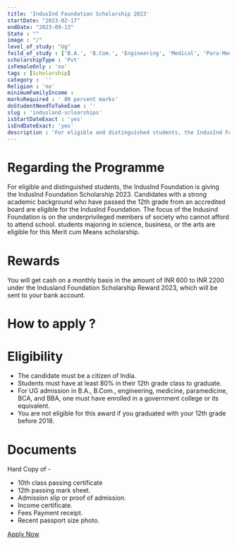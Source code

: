```yaml
---
title: 'IndusInd Foundation Scholarship 2023'
startDate: "2023-02-17"
endDate: "2023-09-13"
State : ""
image : "/"
level_of_study: "Ug"
feild_of_study : ['B.A.', 'B.Com.', 'Engineering', 'Medical', 'Para-Medical', 'BCA', 'BBA']
scholarshipType : 'Pvt'
isFemaleOnly : 'no'
tags : [Scholarship]
category :  ''
Religion : 'no'
minimumFamilyIncome :
marksRequired : ' 80 percent marks'
doStudentNeedToTakeExam : ''
slug : 'indusland-scloarships'
isStartDateExact : 'yes'
isEndDateExact: 'yes'
description : 'For eligible and distinguished students, the IndusInd Foundation is giving the IndusInd Foundation Scholarship 2023.'
---
```


# Regarding the Programme
For eligible and distinguished students, the IndusInd Foundation is giving the IndusInd Foundation Scholarship 2023. 
Candidates with a strong academic background who have passed the 12th grade from an accredited board are eligible for the IndusInd Foundation. 
The focus of the Indusind Foundation is on the underprivileged members of society who cannot afford to attend school. 
students majoring in science, business, or the arts are eligible for this Merit cum Means scholarship.


# Rewards
You will get cash on a monthly basis in the amount of INR 600 to INR 2200 under the Indusland Foundation Scholarship Reward 2023,
which will be sent to your bank account.


# How to apply ?



# Eligibility
 - The candidate must be a citizen of India.
 - Students must have at least 80% in their 12th grade class to graduate.
 - For UG admission in B.A., B.Com., engineering, medicine, paramedicine, BCA, and BBA, one must have enrolled in a government college or its equivalent.
 - You are not eligible for this award if you graduated with your 12th grade before 2018.


# Documents
Hard Copy of -

 -  10th class passing certificate
 -  12th passing mark sheet.
 -  Admission slip or proof of admission.
 -  Income certificate.
 -  Fees Payment receipt.
 -  Recent passport size photo.



 [Apply Now]()